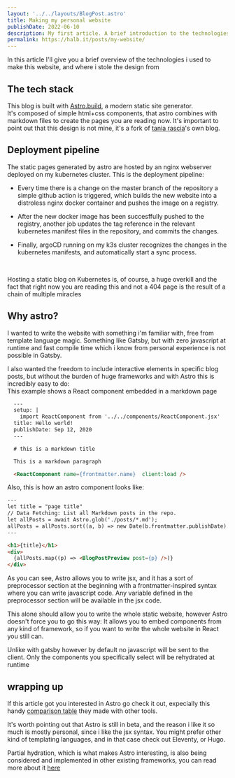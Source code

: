 ```yaml
---
layout: '../../layouts/BlogPost.astro'
title: Making my personal website
publishDate: 2022-06-10
description: My first article. A brief introduction to the technologies I used to make this website, and the sources where I stole the design from
permalink: https://halb.it/posts/my-website/
---
```



In this article I'll give you a brief overview of the technologies i used to make this website, and where i stole the design from

## The tech stack

This blog is built with [Astro.build](https://astro.build), a modern static site generator.<br/>
It's composed of simple html+css components, that astro combines with markdown files to create the pages you are
reading now. 
It's important to point out that this design is not mine, it's a fork of 
<a href="https://github.com/taniarascia/taniarascia.com">tania rascia</a>'s own blog.

## Deployment pipeline

The static pages generated by astro are hosted by an nginx webserver deployed on my kubernetes cluster.
This is the deployment pipeline:

- Every time there is a change on the master branch of the repository a simple github action is triggered,
 which builds the new website into a distroless nginx docker container and pushes the image on a registry.

- After the new docker image has been succesffully pushed to the registry, another job updates the tag reference in the 
relevant kubernetes manifest files in the repository, and commits the changes.

- Finally, argoCD running on my k3s cluster recognizes the changes in the kubernetes manifests, and automatically start a
sync process.

<Picture src="helloworld-generic" alt="a diagram of a CI/CD pipeline involving github actions, a docker registry, argoCD and kubernetes" />

<br/>

Hosting a static blog on Kubernetes is, of course, a huge overkill and the fact that right now you are reading this and not a 404
page is the result of a chain of multiple miracles

## Why astro?

I wanted to write the website with something i'm familiar with, free from template language magic.
Something like Gatsby, but with zero javascript at runtime and fast compile 
time which i know from personal experience is not possible in Gatsby.

I also wanted the freedom to include interactive elements in specific blog posts,
but without the burden of huge frameworks and with Astro this is incredibly
easy to do:<br/>
This example shows a React component embedded in a markdown page


```markdown
  ---
  setup: |
    import ReactComponent from '../../components/ReactComponent.jsx'
  title: Hello world!
  publishDate: Sep 12, 2020
  ---

  # this is a markdown title

  This is a markdown paragraph

  <ReactComponent name={frontmatter.name}  client:load />
```

Also, this is how an astro component looks like:


```html
---
let title = "page title"
// Data Fetching: List all Markdown posts in the repo.
let allPosts = await Astro.glob('./posts/*.md');
allPosts = allPosts.sort((a, b) => new Date(b.frontmatter.publishDate).valueOf() - new Date(a.frontmatter.publishDate).valueOf());
---

<h1>{title}</h1>
<div>
  {allPosts.map((p) => <BlogPostPreview post={p} />)}
</div>

```

As you can see, Astro allows you to write jsx, and it has a sort of preprocessor
section at the beginning with a frontmatter-inspired syntax where you can write
javascript code.
Any variable defined in the preprocessor section will be available in the jsx code.

This alone should allow you to write the whole static website, however Astro
doesn't force you to go this way: It allows you to embed components from any kind
of framework, so if you want to write the whole website in React you still can.

Unlike with gatsby however by default no javascript will be sent to the client.
Only the components you specifically select will be rehydrated at runtime

## wrapping up

If this article got you interested in Astro go check it out,
expecially this handy
[comparison table](https://docs.astro.build/en/comparing-astro-vs-other-tools/)
they made with other tools.

It's worth pointing out that Astro is still in beta, and the reason i like it so much
is mostly personal, since i like the jsx syntax. You might prefer
other kind of templating languages, and in that case check out Eleventy, or Hugo.

Partial hydration, which is what makes Astro interesting, is also 
being considered and implemented in other existing frameworks, you can read more
about it [here](https://ajcwebdev.com/what-is-partial-hydration-and-why-is-everyone-talking-about-it)

